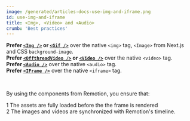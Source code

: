 ```yaml
---
image: /generated/articles-docs-use-img-and-iframe.png
id: use-img-and-iframe
title: <Img>, <Video> and <Audio>
crumb: 'Best practices'
---
```


**Prefer [`<Img />`](/docs/img) or [`<Gif />`](/docs/gif)** over the native `<img>` tag, `<Image>` from Next.js and CSS `background-image`.  
**Prefer [`<OffthreadVideo />`](/docs/offthreadvideo) or [`<Video />`](/docs/video)** over the native `<video>` tag.  
**Prefer [`<Audio />`](/docs/audio)** over the native `<audio>` tag.  
**Prefer [`<IFrame />`](/docs/iframe)** over the native `<iframe>` tag.

<br />

By using the components from Remotion, you ensure that:

<Step>1</Step> The assets are fully loaded before the the frame is rendered
<br />
<Step>2</Step> The images and videos are synchronized with Remotion's timeline.
